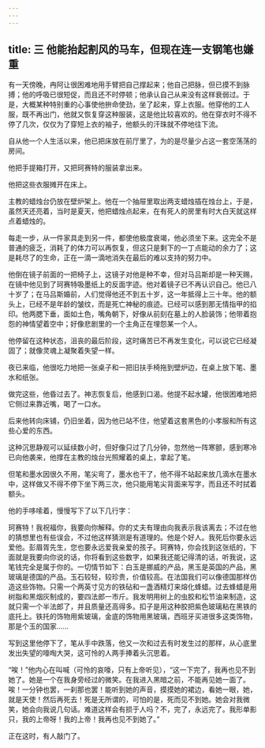 ```yaml
---
---
---
```

title: 三 他能抬起割风的马车，但现在连一支钢笔也嫌重
---




有一天傍晚，冉阿让很困难地用手臂把自己撑起来；他自己把脉，但已摸不到脉搏；他的呼吸已很短促，而且还不时停顿；他承认自己从来没有这样衰弱过。于是，大概某种特别重的心事使他拚命使劲，坐了起来，穿上衣服。他穿他的工人服，既不再出门，他就又恢复穿这种服装，这是他比较喜欢的。他在穿衣时不得不停了几次，仅仅为了穿短上衣的袖子，他额头的汗珠就不停地往下流。

自从他一个人生活以来，他已把床放在前厅里了，为的是尽量少占这一套空荡荡的房间。

他把手提箱打开，又把珂赛特的服装拿出来。

他把这些衣服摊开在床上。

主教的蜡烛台仍放在壁炉架上。他在一个抽屉里取出两支蜡烛插在烛台上，于是，虽然天还亮着，当时是夏天，他把蜡烛点起来，在有死人的房里有时大白天就这样点着蜡烛的。

每走一步，从一件家具走到另一件，都使他极度衰竭，他必须坐下来。这完全不是普通的疲乏，消耗了的体力可以再恢复，但这只是剩下的一丁点能动的余力了；这是耗尽了的生命，正在一滴一滴地消失在最后的难以支持的努力中。

他倒在镜子前面的一把椅子上，这镜子对他是种不幸，但对马吕斯却是一种天赐，在镜中他见到了珂赛特吸墨纸上的反面字迹。他对着镜子已不再认识自己。他已八十岁了；在马吕斯婚前，人们觉得他还不到五十岁，这一年抵得上三十年。他的额头上，已经不是年龄的皱纹，而是死亡神秘的痕迹。已经可以感到那无情指甲的掐印。他两腮下垂，面如土色，嘴角朝下，好像从前刻在墓上的人脸装饰；他带着抱怨的神情望着空中；好像悲剧里的一个主角正在埋怨某一个人。

他停留在这种状态，沮丧的最后阶段，这时痛苦已不再发生变化，可以说它已经凝固了；就像灵魂上凝聚着失望一样。

夜已来临，他很吃力地把一张桌子和一把旧扶手椅拖到壁炉边，在桌上放下笔、墨水和纸张。

做完这些，他昏过去了。神志恢复后，他感到口渴。他提不起水罐，他很困难地把它侧过来靠近嘴，喝了一口水。

后来他转向床铺，仍旧坐着，因为他已站不住，他望着这套黑色的小孝服和所有这些心爱的东西。

这种沉思静观可以延续数小时，但好像只过了几分钟，忽然他一阵寒颤，感到寒冷已向他袭来，他撑在主教的烛台光照耀着的桌上，拿起了笔。

但笔和墨水因很久不用，笔尖弯了，墨水也干了，他不得不站起来放几滴水在墨水中，这样做又不得不停下坐下两三次，他只能用笔尖背面来写字，而且还不时拭着额头。

他的手哆嗦着，慢慢写下了以下几行字：

珂赛特！我祝福你，我要向你解释。你的丈夫有理由向我表示我该离去；不过在他的猜想里也有些误会，不过他这样猜测是有道理的。他是个好人。我死后你要永远爱他。彭眉胥先生，您也要永远爱我亲爱的孩子。珂赛特，你会找到这张纸的，下面就是我要向你说的话，你将看到这些数字，如果我还能记得清的话，听我说，这笔钱完全是属于你的。一切情节如下：白玉是挪威的产品，黑玉是英国的产品，黑玻璃是德国的产品。玉石较轻，较珍贵，价值较高。在法国我们可以像德国那样仿造这些饰物。只需一个两英寸见方的铁砧和一盏酒精灯来熔化蜂蜡。过去蜂蜡是用树脂和黑烟灰制成的，要四法郎一市斤。我发明用树上的虫胶和松节油来制造，这就只需一个半法郎了，并且质量还高得多。扣子是用这种胶把紫色玻璃粘在黑铁的底托上。铁托的饰物用紫玻璃，金底的饰物用黑玻璃，西班牙买进很多这类饰物，那是个玉的国家……

写到这里他停下了，笔从手中跌落，他又一次和过去有时发生过的那样，从心底里发出失望的嚎啕大哭，这可怜的人两手捧着头沉思着。

“唉！”他内心在叫喊（可怜的哀嚎，只有上帝听见），“这一下完了，我再也见不到她了。她是一个在我身旁经过的微笑。在我进入黑暗之前，不能再见她一面了。唉！一分钟也罢，一刹那也罢！能听到她的声音，摸摸她的裙边，看她一眼，她，就是天使！然后再死去！死是无所谓的，可怕的是，死而见不到她。她会对我微笑，她会向我说几句话。难道这样会有损于人吗？不，完了，永远完了。我形单影只，我的上帝呀！我的上帝！我再也见不到她了。”

正在这时，有人敲门了。